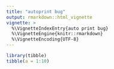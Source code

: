 ```yaml
---
title: "autoprint bug"
output: rmarkdown::html_vignette
vignette: >
  %\VignetteIndexEntry{auto print bug}
  %\VignetteEngine{knitr::rmarkdown}
  %\VignetteEncoding{UTF-8}
---
```


```r
library(tibble)
tibble(a = 1:10)
```
